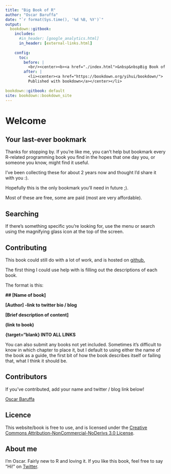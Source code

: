 ```yaml
---
title: "Big Book of R"
author: "Oscar Baruffa"
date: "`r format(Sys.time(), '%d %B, %Y')`"
output: 
  bookdown::gitbook:
    includes:
      #in_header: [google_analytics.html]
      in_header: [external-links.html]
      
    config:
      toc:
        before: |  
          <br/><center><b><a href="./index.html">&nbsp&nbspBig Book of R</a></b></center></li>
        after: |
          <li><center><a href="https://bookdown.org/yihui/bookdown/">
          Published with bookdown</a></center></li>
          
bookdown::gitbook: default
site: bookdown::bookdown_site
---
```




# Welcome 

## Your last-ever bookmark
Thanks for stopping by. If you're like me, you can't help but bookmark every R-related programming book you find in the hopes that one day you, or someone you know, might find it useful.

I've been collecting these for about 2 years now and thought I'd share it with you :).


Hopefully this is the only bookmark you'll need in future ;).

Most of these are free, some are paid (most are very affordable).


## Searching

If there's something specific you're looking for, use the menu or search using the magnifying glass icon at the top of the screen.


## Contributing

This book could still do with a lot of work, and is hosted on [github.](https://github.com/oscarbaruffa/BigBookofR)

The first thing I could use help with is filling out the descriptions of each book. 

The format is this:

**\#\# [Name of book]**

**[Author] -link to twitter bio / blog**

**[Brief description of content]**

**(link to book)**

**{target="blank} INTO ALL LINKS**

You can also submit any books not yet included. Sometimes it's difficult to know in which chapter to place it, but I default to using either the name of the book as a guide, the first bit of how the book describes itself or failing that, what I think it should be. 


## Contributors

If you've contributed, add your name and twitter / blog link below!

[Oscar Baruffa](https://twitter.com/OscarBaruffa)


## Licence

This website/book is free to use, and is licensed under the [Creative Commons Attribution-NonCommercial-NoDerivs 3.0 License](https://creativecommons.org/licenses/by-nc-nd/3.0/us/){target="blank}.


## About me

I'm Oscar. Fairly new to R and loving it. If you like this book, feel free to say "Hi!" on [Twitter](https://twitter.com/OscarBaruffa). 
